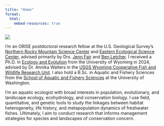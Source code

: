 ```yaml
---
title: "Home"
format:
  html:
    embed-resources: true
---
```


::::: grid
::: g-col-5
![](files/profiles/jbaldock_fish.jpg)
:::

::: g-col-7
I'm an ORISE postdoctoral research fellow at the U.S. Geological Survey's [Northern Rocky Mountain Science Center](https://www.usgs.gov/centers/norock) and [Eastern Ecological Science Center](https://www.usgs.gov/centers/eesc), advised primarily by Drs. [Jenn Fair](https://www.usgs.gov/staff-profiles/jenn-fair) and [Ben Letcher](https://www.usgs.gov/staff-profiles/benjamin-h-letcher). I received a Ph.D. in [Ecology and Evolution](https://www.uwyo.edu/uwgrad/interdisciplinary-programs/pie/index.html) from the University of Wyoming in 2024, advised by Dr. Annika Walters in the [USGS Wyoming Cooperative Fish and Wildlife Research Unit](https://wyocoopunit.org/). I also hold a B.Sc. in Aquatic and Fishery Sciences from the [School of Aquatic and Fishery Sciences](https://fish.uw.edu/) at the University of Washington.

I'm an aquatic ecologist with broad interests in population, evolutionary, and landscape ecology, ecohydrology, and conservation biology. I use field, quantitative, and genetic tools to study the linkages between habitat heterogeneity, life history, and metapopulation dynamics of freshwater fishes. Ultimately, I aim to conduct research that informs management strategies for species and landscapes of conservation concern.
:::
:::::

